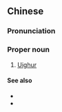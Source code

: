 {{also|回鹘}}
==Chinese==
{{zh-forms|s=回鹘}}

===Pronunciation===
{{zh-pron
|m=Huíhú
|cat=propn
}}

===Proper noun===
{{zh-proper noun}}

# {{lb|zh|archaic|Tang dynasty}} [[Uighur]]

====See also====
* {{zh-l|回紇}}
* {{zh-l|維吾爾|tr=Wéiwúěr}}